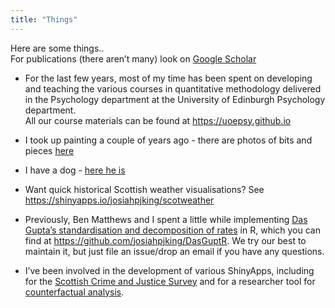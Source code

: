 ---
title: "Things"
---

Here are some things..  
For publications (there aren't many) look on [Google Scholar](https://scholar.google.com/citations?user=xCUGwJgAAAAJ){target="_blank"}


- For the last few years, most of my time has been spent on developing and teaching the various courses in quantitative methodology delivered in the Psychology department at the University of Edinburgh Psychology department.  
All our course materials can be found at [https://uoepsy.github.io](https://uoepsy.github.io){target="_blank"} 

- I took up painting a couple of years ago - there are photos of bits and pieces [here](https://josiahpjking.github.io/paintings.html)

- I have a dog - [here he is](images/dug.jpg){target="_blank"} 

- Want quick historical Scottish weather visualisations? See [https://shinyapps.io/josiahpjking/scotweather](https://shinyapps.io/josiahpjking/scotweather){target="_blank"}

- Previously, Ben Matthews and I spent a little while implementing [Das Gupta's standardisation and decomposition of rates](https://babel.hathitrust.org/cgi/pt?id=osu.32437011198450){target="_blank"} in R, which you can find at [https://github.com/josiahpjking/DasGuptR](https://github.com/josiahpjking/DasGuptR){target="_blank"}. We try our best to maintain it, but just file an issue/drop an email if you have any questions.  

- I've been involved in the development of various ShinyApps, including for the [Scottish Crime and Justice Survey](https://scotland.shinyapps.io/sg-scottish-crime-justice-survey){target="_blank"} and for a researcher tool for [counterfactual analysis](){target="_blank"}. 
